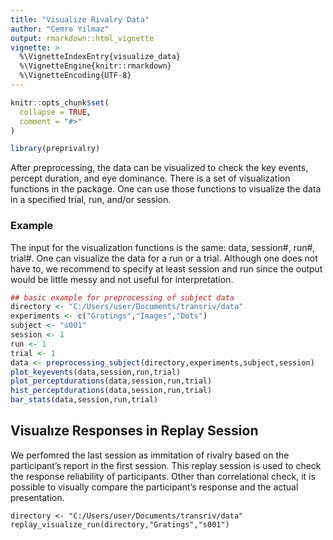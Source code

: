 ```yaml
---
title: "Visualize Rivalry Data"
author: "Cemre Yilmaz"
output: rmarkdown::html_vignette
vignette: >
  %\VignetteIndexEntry{visualize_data}
  %\VignetteEngine{knitr::rmarkdown}
  %\VignetteEncoding{UTF-8}
---
```


```r
knitr::opts_chunk$set(
  collapse = TRUE,
  comment = "#>"
)
```

```r
library(preprivalry)
```
After preprocessing, the data can be visualized to check the key events, percept duration, and eye dominance. There is a set of visualization functions in the package. One can use those functions to visualize the data in a specified trial, run, and/or session. 

### Example
The input for the visualization functions is the same: data, session#, run#, trial#. One can visualize the data for a run or a trial. Although one does not have to, we recommend to specify at least session and run since the output would be little messy and not useful for interpretation.

```r
## basic example for preprocessing of subject data
directory <- "C:/Users/user/Documents/transriv/data"
experiments <- c("Gratings","Images","Dots")
subject <- "s001"
session <- 1
run <- 1
trial <- 1
data <- preprocessing_subject(directory,experiments,subject,session)
plot_keyevents(data,session,run,trial)
plot_perceptdurations(data,session,run,trial)
hist_perceptdurations(data,session,run,trial)
bar_stats(data,session,run,trial)
```

## Visualıze Responses in Replay Session
We perfomred the last session as immitation of rivalry based on the participant's report in the first session. This replay session is used to check the response reliability of participants. Other than correlational check, it is possible to visually compare the participant's response and the actual presentation.
```
directory <- "C:/Users/user/Documents/transriv/data"
replay_visualize_run(directory,"Gratings","s001")
```

